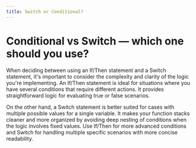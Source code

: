 ```yaml
---
title: Switch or Conditional?
---
```


# Conditional vs Switch — which one should you use?

When deciding between using an If/Then statement and a Switch statement, it's important to consider the complexity and clarity of the logic you're implementing. An If/Then statement is ideal for situations where you have several conditions that require different actions. It provides straightforward logic for evaluating true or false scenarios.

On the other hand, a Switch statement is better suited for cases with multiple possible values for a single variable. It makes your function stacks cleaner and more organized by avoiding deep nesting of conditions when the logic involves fixed values. Use If/Then for more advanced conditions and Switch for handling multiple specific scenarios with more concise readability.
